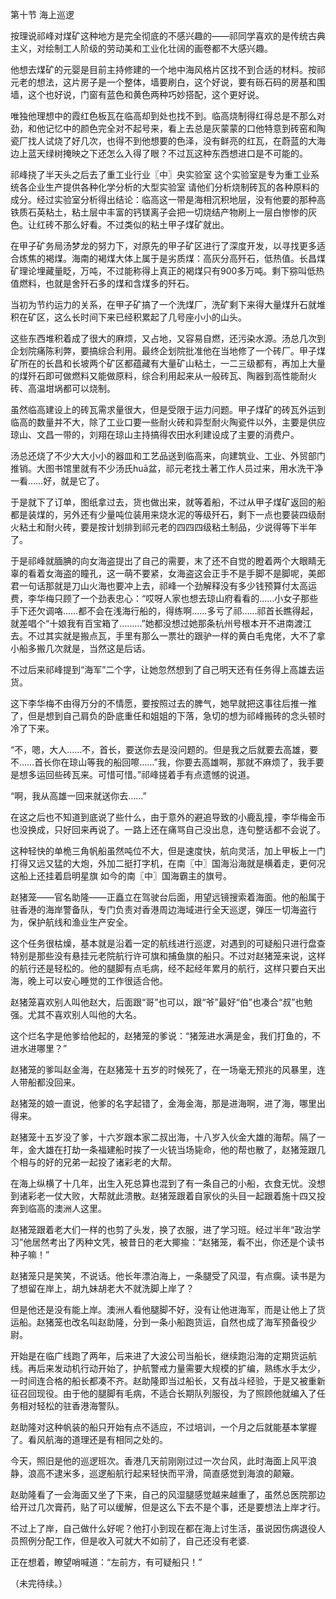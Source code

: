 

第十节 海上巡逻

按理说祁峰对煤矿这种地方是完全彻底的不感兴趣的——祁同学喜欢的是传统古典主义，对绘制工人阶级的劳动美和工业化壮阔的画卷都不大感兴趣。

他想去煤矿的元婴是目前主持修建的一个地中海风格片区找不到合适的材料。按祁元老的想法，这片房子是一个整体，墙要刷白，这个好说，要有砾石码的房基和围墙，这个也好说，门窗有蓝色和黄色两种巧妙搭配，这个更好说。

唯独他理想中的霞红色板瓦在临高却到处也找不到。临高烧制得红得总是不那么对劲，和他记忆中的颜色完全对不起号来，看上去总是灰蒙蒙的口他特意到砖窑和陶瓷厂找人试烧了好几次，也得不到他想要的色泽，没有鲜亮的红瓦，在蔚蓝的大海边上蓝天绿树掩映之下还怎么入得了眼？不过瓦这种东西想进口是不可能的。

祁峰挠了半天头之后去了重工业行业〖中〗央实验室 这个实验室是专为重工业系统各企业生产提供各种化学分析的大型实验室 请他们分析烧制砖瓦的各种原料的成分。经过实验室分析得出结论：临高这一带是海相沉积地层，没有他要的那种高铁质石英粘土，粘土层中丰富的钙镁离子会把一切烧结产物刷上一层白惨惨的灰色。让红砖不那么好看。不过类似的粘土甲子煤矿就出。

在甲子矿务局汤梦龙的努力下，对原先的甲子矿区进行了深度开发，以寻找更多适合炼焦的褐煤。海南的褐煤大体上属于是劣质煤：高灰分高歼石，低热值。长昌煤矿理论埋藏量眨，万吨，不过能称得上真正的褐煤只有900多万吨。剩下猕叫低热值燃料，也就是舍歼石多的煤和含煤多的歼石。

当初为节约运力的关系，在甲子矿搞了一个洗煤厂，洗矿剩下来得大量煤升石就堆积在矿区，这么长时间下来已经积累起了几号座小小的山头。

这些东西堆积着成了很大的麻烦，又占地，又容易自燃，还污染水源。汤总几次到企划院痛陈利弊，要搞综合利用。最终企划院批准他在当地修了一个砖厂。甲子煤矿所在的长昌和长坡两个矿区都蕴藏有大量矿山粘土，一二三级都有，再加上大量的煤歼石即可做燃料又能做原料，综合利用起来从一般砖瓦、陶器到高性能耐火砖、高温坩埚都可以烧制。

虽然临高建设上的砖瓦需求量很大，但是受限于运力问题。甲子煤矿的砖瓦外运到临高的数量并不大，除了工业口要一些耐火砖和异型耐火陶瓷件以外，主要是供应琼山、文昌一带的，刘翔在琼山主持搞得农田水利建设成了主要的消费户。

汤总还烧了不少大大小小的器皿和工艺品送到临高来，向建筑业、工业、外贸部门推销。大图书馆里就有不少汤氏huā盆，祁元老找土著工作人员过来，用水洗干净一看……好，就是它了。

于是就下了订单，图纸拿过去，货也做出来，就等着船，不过从甲子煤矿返回的船都是装煤的，另外还有少量吨位装用来烧水泥的等级歼石，剩下一点也要装四级耐火粘土和耐火砖，要是按计划排到祁元老的四四四级粘土制品，少说得等下半年了。

于是祁峰就腼腆的向女海盗提出了自己的需要，末了还不自觉的瞪着两个大眼睛无辜的看着女海盗的瞳孔，这一萌不要紧，女海盗这会正手不是手脚不是脚呢，美郎君一句话那就是刀山火海也要冲上去，祁峰一个劲解释没有多少钱预算付太高运费，李华梅只顾了一个劲表忠心：“哎呀人家也想去琼山府看看的……小女子那些手下还欠调咯……都不会在浅海行船的，得练啊……多亏了祁……祁首长瞧得起，就差唱个“十娘我有百宝箱了………”她都没想过她那条杭州号根本开不进南渡江去。不过其实就是搬点瓦，手里有那么一票壮的跟驴一样的黄白毛鬼佬，大不了拿小船多搬几次就是，当然这是后话。

不过后来祁峰提到“海军”二个字，让她忽然想到了自己明天还有任务得上高雄去运货。

这下李华梅不由得万分的不情愿，要按照过去的脾气，她早就把这事往后推一推了，但是想到自己肩负的卧底重任和姐姐的下落，急切的想为祁峰搬砖的念头顿时冷了下来。

“不，嗯，大人……不，首长，要送你去是没问题的。但是我之后就要去高雄，要不……首长你在琼山等我的船回嚓……”我，你要去高雄啊，那就不麻烦了，我手要是想多运回些砖瓦来。可惜可惜。”祁峰搓着手有点遗憾的说道。

“啊，我从高雄一回来就送你去……”

在这之后也不知道到底说了些什么，由于意外的避追导致的小鹿乱撞，李华梅金币也没换成，只好回来再说了。一路上还在痛骂自己没出息，连句整话都不会说了。

这种轻快的单桅三角帆船虽然吨位不大，但是速度快，航向灵活，加上甲板上一门打得又远又猛的大炮，外加二挺打字机，在南〖中〗国海沿海就是横着走，更何况这船上还挂着启明星旗 如今的南〖中〗国海霸主的旗号。

赵猪笼——官名助隆——正矗立在驾驶台后面，用望远镜搜索着海面。他的船属于驻香港的海岸警备队，专门负责对香港周边海域进行全天巡逻，弹压一切海盗行为，保护航线和渔业生产安全。

这个任务很枯燥，基本就是沿着一定的航线进行巡逻，对遇到的可疑船只进行盘查 特别是那些没有悬挂元老院航行许可旗和捕鱼旗的船只。不过对赵猪笼来说，这样的航行还是轻松的。他的腿脚有点毛病，经不起经年累月的航行，这样只要白天出海，晚上可以安心睡觉的工作很适合他。

赵猪笼喜欢别人叫他赵大，后面跟“哥”也可以，跟“爷”最好“伯”也凑合“叔”也勉强。尤其不喜欢别人叫他的大名。

这个烂名字是他爹给他起的，赵猪笼的爹说：“猪笼进水满是金，我们打鱼的，不进水进哪里？”

赵猪笼的爹叫赵金海，在赵猪笼十五岁的时候死了，在一场毫无预兆的风暴里，连人带船都没回来。

赵猪笼的娘一直说，他爹的名字起错了，金海金海，那是进海啊，进了海，哪里出得来。

赵猪笼十五岁没了爹，十六岁跟本家二叔出海，十八岁入伙金大雄的海帮。隔了一年，金大雄在打劫一条福建船时挨了一火铳当场毙命，他的帮也散了，赵猪笼跟几个相与的好的兄弟一起投了诸彩老的大帮。

在海上纵横了十几年，出生入死总算也混到了有一条自己的小船，衣食无忧。没想到诸彩老一仗大败，大帮就此溃散。赵猪笼跟着自家伙的头目一起跟着施十四又投奔到临高的澳洲人这里。

赵猪笼跟着老大们一样的也剪了头发，换了衣服，进了学习班。经过半年“政治学习”他居然考出了丙种文凭，被昔日的老大揶揄：“赵猪笼，看不出，你还是个读书种子嘛！”

赵猪笼只是笑笑，不说话。他长年漂泊海上，一条腿受了风湿，有点瘸。读书是为了想留在岸上，胡九妹胡老大不就洗脚上岸了？

但是他还是没有能上岸。澳洲人看他腿脚不好，没有让他进海军，而是让他上了货运船。赵猪笼也改名叫赵助隆，分到一条小船跑货运，自然也成了海军预备役少尉。

开始是在临广线跑了两年，后来进了大波公司当船长，继续跑沿海的定期货运航线。再后来发动机行动开始了，护航警戒力量需要大规模的扩编，熟练水手太少，一时间连合格的船长都凑不齐。赵助隆即当过船长，又有战斗经验，于是又被重新征召回现役。由于他的腿脚有毛病，不适合长期队列服役，为了照顾他就编入了任务相对轻松的驻香港海警队。

赵助隆对这种帆装的船只开始有点不适应，不过培训，一个月之后就能基本掌握了。看风航海的道理还是有相同之处的。

今天，照旧是他的巡逻班次。香港几天前刚刚过过一次台风，此时海面上风平浪静，浪高不逮米多，巡逻船航行起来轻快而平滑，简直感觉到海浪的颠簸。

赵助隆看了一会海面又坐了下来，自己的风湿腿感觉越来越重了，虽然总医院那边给开过几次膏药，贴了可以缓解，但是这么下去不是个事，还是要想法上岸才行。

不过上了岸，自己做什么好呢？他打小到现在都在海上讨生活，虽说因伤病退役人员照例分配工作，但是收入可就大不如前了，自己还没有老婆.

正在想着，瞭望哨喊道：“左前方，有可疑船只！”

（未完待续。）

